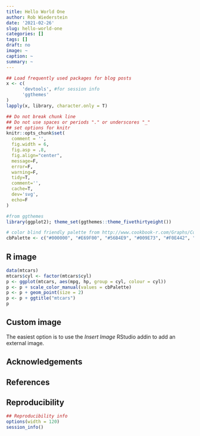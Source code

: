 ```yaml
---
title: Hello World One
author: Rob Wiederstein
date: '2021-02-26'
slug: hello-world-one
categories: []
tags: []
draft: no
image: ~
caption: ~
summary: ~
---
```



```r
## Load frequently used packages for blog posts
x <- c(
      'devtools', #for session info
      'ggthemes'
)
lapply(x, library, character.only = T)
```

```r
## Do not break chunk line
## Do not use spaces or periods "." or underscores "_"
## set options for knitr
knitr::opts_chunk$set(
  comment = '',
  fig.width = 6,
  fig.asp = .8,
  fig.align="center",
  message=F,
  error=F,
  warning=F,
  tidy=T,
  comment='',
  cache=T,
  dev='svg',
  echo=F
)
```

```r
#from ggthemes
library(ggplot2); theme_set(ggthemes::theme_fivethirtyeight())
```

```r
# color blind friendly palette from http://www.cookbook-r.com/Graphs/Colors_(ggplot2)/
cbPalette <- c("#000000", "#E69F00", "#56B4E9", "#009E73", "#F0E442", "#0072B2", "#D55E00", "#CC79A7")
```

## R image


```r
data(mtcars)
mtcars$cyl <- factor(mtcars$cyl)
p <- ggplot(mtcars, aes(mpg, hp, group = cyl, colour = cyl))
p <- p + scale_color_manual(values = cbPalette)
p <- p + geom_point(size = 2)
p <- p + ggtitle("mtcars")
p
```

## Custom image

The easiest option is to use the  _Insert Image_ RStudio addin to add an external image.


## Acknowledgements


## References


## Reproducibility

```r
## Reproducibility info
options(width = 120)
session_info()
```
